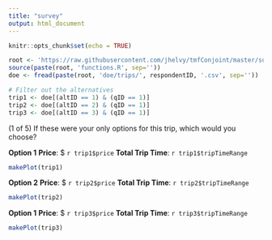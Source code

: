 ```yaml
---
title: "survey"
output: html_document
---
```


```r
knitr::opts_chunk$set(echo = TRUE)
```

<!-- This goes in the survey google sheet block for reading in the doe -->

```r
root <- 'https://raw.githubusercontent.com/jhelvy/tmfConjoint/master/survey/pilot2/'
source(paste(root, 'functions.R', sep=''))
doe <- fread(paste(root, 'doe/trips/', respondentID, '.csv', sep=''))

# Filter out the alternatives
trip1 <- doe[(altID == 1) & (qID == 1)]
trip2 <- doe[(altID == 2) & (qID == 1)]
trip3 <- doe[(altID == 3) & (qID == 1)]
```
(1 of 5) If these were your only options for this trip, which would you choose?


<!-- This goes in the survey google sheet block for creating a choice option -->

**Option 1**
**Price**: $ `r trip1$price`
**Total Trip Time**: `r trip1$tripTimeRange`
```r
makePlot(trip1)
```

**Option 2**
**Price**: $ `r trip2$price`
**Total Trip Time**: `r trip2$tripTimeRange`
```r
makePlot(trip2)
```

**Option 1**
**Price**: $ `r trip3$price`
**Total Trip Time**: `r trip3$tripTimeRange`
```r
makePlot(trip3)
```
